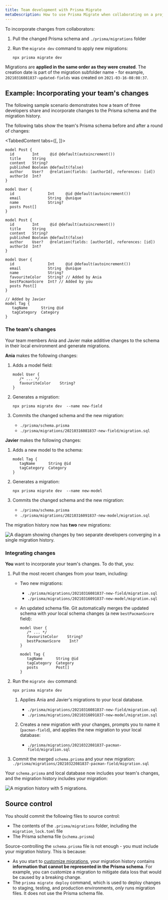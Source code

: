 ```yaml
---
title: Team development with Prisma Migrate
metaDescription: How to use Prisma Migrate when collaborating on a project as a team.
---
```


<TopBlock>

To incorporate changes from collaborators:

1. Pull the changed Prisma schema and `./prisma/migrations` folder
1. Run the `migrate dev` command to apply new migrations:

   ```terminal
   npx prisma migrate dev
   ```

Migrations are **applied in the same order as they were created**. The creation date is part of the migration subfolder name - for example, `20210316081837-updated-fields` was created on `2021-03-16-08:08:37`.

</TopBlock>

## Example: Incorporating your team's changes

The following sample scenario demonstrates how a team of three developers share and incorporate changes to the Prisma schema and the migration history.

The following tabs show the team's Prisma schema before and after a round of changes:

<TabbedContent tabs={[<FileWithIcon text="schema.prisma before" icon="prisma"/>, <FileWithIcon text="schema.prisma after" icon="prisma"/>]}>

<tab>

```prisma
model Post {
  id        Int     @id @default(autoincrement())
  title     String
  content   String?
  published Boolean @default(false)
  author    User?   @relation(fields: [authorId], references: [id])
  authorId  Int?
}

model User {
  id               Int     @id @default(autoincrement())
  email            String  @unique
  name             String?
  posts Post[]
}
```

</tab>

<tab>

```prisma highlight=14,15,19-23;add
model Post {
  id        Int     @id @default(autoincrement())
  title     String
  content   String?
  published Boolean @default(false)
  author    User?   @relation(fields: [authorId], references: [id])
  authorId  Int?
}

model User {
  id               Int     @id @default(autoincrement())
  email            String  @unique
  name             String?
  favouriteColor   String? // Added by Ania
  bestPacmanScore  Int? // Added by you
  posts Post[]
}

// Added by Javier
model Tag {
   tagName      String @id
   tagCategory  Category
}   
```

</tab>
</TabbedContent>

### The team's changes

Your team members Ania and Javier make additive changes to the schema in their local environment and generate migrations.

**Ania** makes the following changes:

1. Adds a model field:

   ```prisma highlight=3;add
   model User {
      /* ... */
      favouriteColor    String?
   }
   ```

1. Generates a migration:

   ```terminal
   npx prisma migrate dev  --name new-field
   ```

1. Commits the changed schema and the new migration:

      * `./prisma/schema.prisma`
      * `./prisma/migrations/20210316081837-new-field/migration.sql`

**Javier** makes the following changes:

1. Adds a new model to the schema:

   ```prisma highlight=1-4;add
   model Tag {
      tagName      String @id
      tagCategory  Category
   }
   ```

1. Generates a migration:

   ```terminal
   npx prisma migrate dev  --name new-model
   ```

1. Commits the changed schema and the new migration:

      * `./prisma/schema.prisma`
      * `./prisma/migrations/20210316091837-new-model/migration.sql`


The migration history now has **two** new migrations:

![A diagram showing changes by two separate developers converging in a single migration history.](migrate-team-dev.png)

### Integrating changes

**You** want to incorporate your team's changes. To do that, you:

1. Pull the most recent changes from your team, including:

   * Two new migrations:

      * `./prisma/migrations/20210316081837-new-field/migration.sql`
      * `./prisma/migrations/20210316091837-new-model/migration.sql`

   * An updated schema file. Git automatically merges the updated schema with _your_ local schema changes (a new `bestPacmanScore` field):

      ```prisma highlight=3,7-11;add
      model User {
         /* ... */
         favouriteColor    String?
         bestPacmanScore    Int?
      }

      model Tag {
         tagName      String @id
         tagCategory  Category
         posts        Post[]
      }
      ```

1. Run the `migrate dev` command:

   ```terminal
   npx prisma migrate dev
   ```

   1. Applies Ania and Javier's migrations to your local database.

      * `./prisma/migrations/20210316081837-new-field/migration.sql`
      * `./prisma/migrations/20210316091837-new-model/migration.sql`

   1. Creates a new migration with your changes, prompts you to name it (`pacman-field`), and applies the new migration to your local database:

       * `./prisma/migrations/20210322081837-pacman-field/migration.sql`

1. Commit the merged `schema.prisma` and your new migration: `./prisma/migrations/20210322081837-pacman-field/migration.sql`

Your `schema.prisma` and local database now includes your team's changes, and the migration history includes your migration:

![A migration history with 5 migrations.](migration-history.png)


## Source control

You should commit the following files to source control:

* The contents of the `.prisma/migrations` folder, including the `migration_lock.toml` file
* The Prisma schema file (`schema.prisma`)

Source-controlling the `schema.prisma` file is not enough - you must include your migration history. This is because:

* As you start to [customize migrations](#customizing-migrations), your migration history contains **information that cannot be represented in the Prisma schema**. For example, you can customize a migration to mitigate data loss that would be caused by a breaking change.
* The `prisma migrate deploy` command, which is used to deploy changes to staging, testing, and production environments, _only_ runs migration files. It does not use the Prisma schema file.